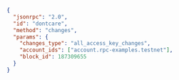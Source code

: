 ```json
{
  "jsonrpc": "2.0",
  "id": "dontcare",
  "method": "changes",
  "params": {
    "changes_type": "all_access_key_changes",
    "account_ids": ["account.rpc-examples.testnet"],
    "block_id": 187309655
  }
}
```
